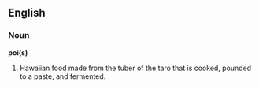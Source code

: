 ==English==

===Noun===

'''poi(s)'''

#Hawaiian food made from the tuber of the taro that is cooked, pounded to a paste, and fermented.